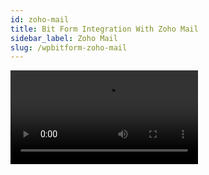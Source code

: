 ```yaml
---
id: zoho-mail
title: Bit Form Integration With Zoho Mail 
sidebar_label: Zoho Mail
slug: /wpbitform-zoho-mail
---
```


<Video youtube src="en6GWQ_8who" />
<br/>

Using **Zoho Mail integration** with WordPress form builder, you can automatically send emails in Zoho Mail. You can easily integrate without any coding. This Documentation goes through the configuration process. 

First, you have to log-in to your WordPress dashboard. Then click on Bit form from the left sidebar. Select an existing form that you want to integrate with Zoho Recruit if you don’t have any form please create a new form. Please follow the screenshots below:

<Image src="Zoho Mail/1.create_form" alt="Zoho Mail" w="1020" h="350" />

Then click on the Settings menu from the top navigation bar. Navigate to ***Settings->Integrations->Click on (+) ->Select Zoho Mail***. Please follow the screenshots below:

<Image src="Zoho Mail/2.Homepage" alt="Zoho Mail" w="1020" h="350" />

<Image src="Zoho Mail/3.Bit-Form-to-Zoho-Mail-integration-select" alt="Zoho Mail" w="1020" h="350" />

Select a data center from the dropdown. Then click on the ***Zoho API Console***. Navigate to ***API Console->Get Started->Server-based Applications***. Please follow the screenshots below

<Image src="Zoho Mail/4.Bit-Form-to-Zoho-Mail-api-console" alt="Zoho Mail" w="1020" h="350" />

<Image src="Zoho Mail/5.GetStarted" alt="Zoho Mail" w="1020" h="350" />

<Image src="Zoho Mail/6.api-console-server-based" alt="Zoho Mail" w="1020" h="350" />

Fill those fields (Homepage URL and Authorized Redirect URLs) the same as your Integration Homepage. Then click ***UPDATE***.

<Image src="Zoho Mail/7.Bit-Form-to-Zoho-Mail-client-details" alt="Zoho Mail" w="1020" h="400" />

A Client ID and a Client Secret will be generated. Then go to the Client Secret tab.

<Image src="Zoho Mail/8.Bit-Form-to-Zoho-Mail-client-secret" alt="Zoho Mail" w="1020" h="350" />

Then copy the Client ID and Client Secret and paste them to the Bit Form integration page. Then click on the ***Authorize*** button (wait for a few seconds). After the successful authorization click on the Next button.

<Image src="Zoho Mail/9.Bit-Form-to-Zoho-Mail-integration-homepage" alt="Zoho Mail" w="1020" h="350" />

<Image src="Zoho Mail/10.Bit-Form-to-Zoho-Mail-accept" alt="Zoho Mail" w="1020" h="350" />

<Image src="Zoho Mail/11.Bit-Form-to-Zoho-Mail-authorization" alt="Zoho Mail" w="1020" h="350" />

Select the type (Send Email, Save as Draft) from the dropdown. If you select Send Email, the email will save in inbox. If you select Save as Draft email will save in draft.

<Image src="Zoho Mail/12.Bit-Form-to-Zoho-Mail-type-select" alt="Zoho Mail" w="1020" h="350" />

You can add an email in To via typing or form field. After type the email you have to hit the Enter. Or you can select the email form field from the dropdown. Then you can add CC and BCC if you need them. Add subject via typing or form field. Then add a custom message in the body. You can also add messages via the form field. Follow the example below:

<Video src="13.Bit-Form-to-Zoho-mail-send-email" alt="Zoho Desk" w="1020" h="350" />

You can also send ***attachments*** from Bit Form to mail.

Add all the necessary actions to be performed on integration and then click on the ***Save*** button to save your settings.

In the end, create a Workflow for triggering the integration. Select the integration which you created before.

<Video src="14.Bit-Form-to-Zoho-mail-workflow" alt="Zoho Desk" w="1020" h="350" />




